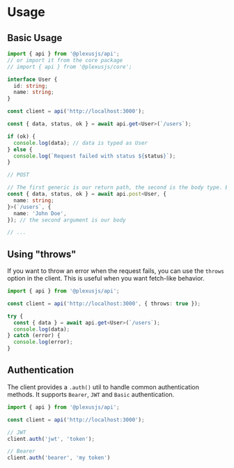 # Usage

## Basic Usage

```typescript
import { api } from '@plexusjs/api';
// or import it from the core package
// import { api } from '@plexusjs/core';

interface User {
  id: string;
  name: string;
}

const client = api('http://localhost:3000');

const { data, status, ok } = await api.get<User>(`/users`);

if (ok) {
  console.log(data); // data is typed as User
} else {
  console.log(`Request failed with status ${status}`);
}

// POST

// The first generic is our return path, the second is the body type. Both are optional.
const { data, status, ok } = await api.post<User, {
  name: string;
}>(`/users`, {
  name: 'John Doe',
}); // the second argument is our body

// ...
```

## Using "throws"

If you want to throw an error when the request fails, you can use the `throws` option in the client.
This is useful when you want fetch-like behavior.

```typescript
import { api } from '@plexusjs/api';

const client = api('http://localhost:3000', { throws: true });

try {
  const { data } = await api.get<User>(`/users`);
  console.log(data);
} catch (error) {
  console.log(error);
}
```

## Authentication

The client provides a `.auth()` util to handle common authentication methods.
It supports `Bearer`, `JWT` and `Basic` authentication.

```typescript
import { api } from '@plexusjs/api';

const client = api('http://localhost:3000');

// JWT
client.auth('jwt', 'token');

// Bearer
client.auth('bearer', 'my token')

```